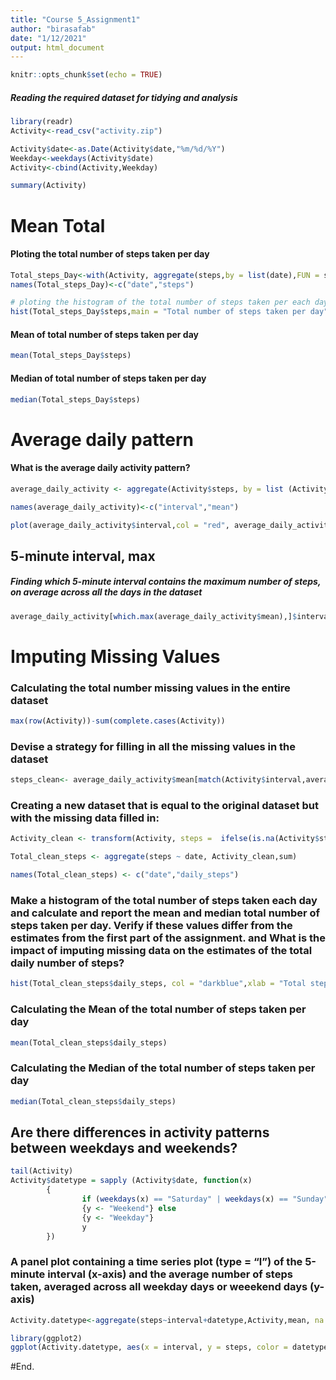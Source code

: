```yaml
---
title: "Course 5_Assignment1"
author: "birasafab"
date: "1/12/2021"
output: html_document
---
```


```r
knitr::opts_chunk$set(echo = TRUE)
```

##### Reading the required dataset for tidying and analysis
```r
library(readr)
Activity<-read_csv("activity.zip")

Activity$date<-as.Date(Activity$date,"%m/%d/%Y")
Weekday<-weekdays(Activity$date)
Activity<-cbind(Activity,Weekday)

summary(Activity)
```

# Mean Total

#### Ploting the total number of steps taken per day
```r
Total_steps_Day<-with(Activity, aggregate(steps,by = list(date),FUN = sum, na.rm = TRUE),sort=TRUE)
names(Total_steps_Day)<-c("date","steps")

# ploting the histogram of the total number of steps taken per each day
hist(Total_steps_Day$steps,main = "Total number of steps taken per day", col = "red", xlab = "Total steps taken per day",ylim = c(0,20), breaks = seq(0,25000, by = 2500))
```

#### Mean of total number of steps taken per day
```r
mean(Total_steps_Day$steps)
```

#### Median of total number of steps taken per day
```r
median(Total_steps_Day$steps)

```

# Average daily pattern
#### What is the average daily activity pattern?
```r
average_daily_activity <- aggregate(Activity$steps, by = list (Activity$interval), FUN = mean, na.rm = TRUE)

names(average_daily_activity)<-c("interval","mean")

plot(average_daily_activity$interval,col = "red", average_daily_activity$mean,type = "l", xlab = "Interval", ylab = "Average number of steps", main = "Average number of steps per interval")
```

## 5-minute interval, max
##### Finding which 5-minute interval contains the maximum number of steps, on average across all the days in the dataset
```r
average_daily_activity[which.max(average_daily_activity$mean),]$interval
```

# Imputing Missing Values

### Calculating the total number missing values in the entire dataset

```r

max(row(Activity))-sum(complete.cases(Activity))
```

### Devise a strategy for filling in all the missing values in the dataset

```r
steps_clean<- average_daily_activity$mean[match(Activity$interval,average_daily_activity$interval)]
```

### Creating a new dataset that is equal to the original dataset but with the missing data filled in:

```r
Activity_clean <- transform(Activity, steps =  ifelse(is.na(Activity$steps),steps_clean,Activity$steps))

Total_clean_steps <- aggregate(steps ~ date, Activity_clean,sum)

names(Total_clean_steps) <- c("date","daily_steps")
```

### Make a histogram of the total number of steps taken each day and calculate and report the mean and median total number of steps taken per day. Verify if these values differ from the estimates from the first part of the assignment. and What is the impact of imputing missing data on the estimates of the total daily number of steps?

```r
hist(Total_clean_steps$daily_steps, col = "darkblue",xlab = "Total steps per day", ylim = c(0,30), main = "Total number of steps taken each day")
```

### Calculating the Mean of the total number of steps taken per day

```r
mean(Total_clean_steps$daily_steps)
```

### Calculating the Median of the total number of steps taken per day

```r
median(Total_clean_steps$daily_steps)
```

## Are there differences in activity patterns between weekdays and weekends?

```r
tail(Activity)
Activity$datetype = sapply (Activity$date, function(x) 
        {
                if (weekdays(x) == "Saturday" | weekdays(x) == "Sunday")
                {y <- "Weekend"} else
                {y <- "Weekday"}
                y
        })

```


### A panel plot containing a time series plot (type = "l") of the 5-minute interval (x-axis) and the average number of steps taken, averaged across all weekday days or weeekend days (y-axis)

```r
Activity.datetype<-aggregate(steps~interval+datetype,Activity,mean, na.rm = TRUE)

library(ggplot2)
ggplot(Activity.datetype, aes(x = interval, y = steps, color = datetype)) + geom_line() + labs(title = "Average daily steps by date type", X = "Interval", y = "Average number of steps") + facet_wrap(~datetype, ncol = 1, nrow=2)
```
#End.